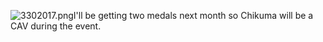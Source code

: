 [[File:3302017.png|thumb]]I'll be getting two medals next month so Chikuma will be a CAV during the event.<ac_metadata title="Is my fleet ready?"> </ac_metadata>